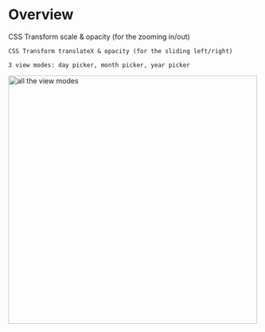 
# Overview

<Row>
  <Column>
    CSS Transform scale & opacity (for the zooming in/out)

    CSS Transform translateX & opacity (for the sliding left/right)

    3 view modes: day picker, month picker, year picker
  </Column>
  <Column>
    <img src={viewModes} width="500" alt="all the view modes" />
  </Column>
</Row>

